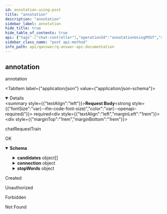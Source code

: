 ```yaml
---
id: annotation-using-post
title: "annotation"
description: "annotation"
sidebar_label: annotation
hide_title: true
hide_table_of_contents: true
api: {"tags":["chat-controller"],"operationId":"annotationUsingPOST","requestBody":{"content":{"application/json":{"schema":{"type":"object","properties":{"knowledgeGraph":{"type":"array","items":{"type":"string"}},"language":{"type":"array","items":{"type":"string"}},"question":{"type":"string"},"questionContext":{"type":"array","items":{"type":"array","items":{"type":"object","properties":{"knowledgeGraph":{"type":"string"},"uri":{"type":"string"},"user":{"type":"string"}},"title":"QuestionContext"}}},"sparql":{"type":"string"},"user":{"type":"array","items":{"type":"string"}}},"title":"ChatRequestTrain"}}},"description":"chatRequestTrain","required":true},"responses":{"200":{"description":"OK","content":{"application/json":{"schema":{"type":"object","properties":{"candidates":{"type":"array","items":{"type":"object","properties":{"body":{"type":"string"},"bodyModification":{"type":"string"},"confidence":{"type":"number","format":"double"},"f_measure":{"type":"number","format":"double"},"feature":{"type":"object","additionalProperties":{"type":"number","format":"double"}},"groupBy":{"type":"string"},"head":{"type":"string"},"hiddenProperties":{"type":"array","items":{"type":"array","items":{"type":"string"}}},"kb":{"type":"string"},"limit":{"type":"string"},"modifiers":{"type":"array","items":{"type":"object","properties":{"clause":{"type":"string"},"end":{"type":"integer","format":"int32"},"id":{"type":"integer","format":"int32"},"operator":{"type":"string"},"regex":{"type":"string"},"start":{"type":"integer","format":"int32"},"var":{"type":"string"}},"title":"ModifierPattern"}},"numberTriplePattern":{"type":"array","items":{"type":"integer","format":"int32"}},"orderBy":{"type":"string"},"query":{"type":"string"},"resources":{"type":"array","items":{"type":"integer","format":"int32"}},"score":{"type":"number","format":"double"},"scoreDetail":{"type":"string"},"triplePattern":{"type":"array","items":{"type":"object","properties":{"kb":{"type":"string"},"object":{"type":"object","properties":{"id":{"type":"integer","format":"int32"},"name":{"type":"string"},"type":{"type":"string"},"uri":{"type":"integer","format":"int32"},"variable":{"type":"boolean"}},"title":"Node"},"objectIsVariable":{"type":"boolean"},"predicate":{"type":"object","properties":{"id":{"type":"integer","format":"int32"},"name":{"type":"string"},"type":{"type":"string"},"uri":{"type":"integer","format":"int32"},"variable":{"type":"boolean"}},"title":"Node"},"predicateIsVariable":{"type":"boolean"},"resources":{"type":"array","items":{"type":"integer","format":"int32"}},"subject":{"type":"object","properties":{"id":{"type":"integer","format":"int32"},"name":{"type":"string"},"type":{"type":"string"},"uri":{"type":"integer","format":"int32"},"variable":{"type":"boolean"}},"title":"Node"},"subjectIsVariable":{"type":"boolean"}},"title":"Triple"}},"user":{"type":"string"},"value":{"type":"string"},"var":{"type":"array","items":{"type":"object","properties":{"id":{"type":"integer","format":"int32"},"name":{"type":"string"},"type":{"type":"string"},"uri":{"type":"integer","format":"int32"},"variable":{"type":"boolean"}},"title":"Node"}}},"title":"Candidate"}},"connection":{"type":"object","properties":{"distances":{"type":"object","additionalProperties":{"type":"array","items":{"type":"integer","format":"int64"}}}},"title":"Connection"},"context":{"type":"array","items":{"type":"integer","format":"int32"}},"end":{"type":"array","items":{"type":"integer","format":"int32"}},"endSpanInCaracters":{"type":"array","items":{"type":"integer","format":"int32"}},"jsonAnswer":{"type":"string"},"knowledgeBaseUris":{"type":"array","items":{"type":"string"}},"knowledgebases":{"type":"array","items":{"type":"string"}},"languages":{"type":"array","items":{"type":"string"}},"lexicalization":{"type":"array","items":{"type":"string"}},"modifiers":{"type":"array","items":{"type":"array","items":{"type":"object","properties":{"clause":{"type":"string"},"end":{"type":"integer","format":"int32"},"id":{"type":"integer","format":"int32"},"operator":{"type":"string"},"regex":{"type":"string"},"start":{"type":"integer","format":"int32"},"var":{"type":"string"}},"title":"ModifierPattern"}}},"numExpr":{"type":"array","items":{"type":"string"}},"question":{"type":"string"},"relevances":{"type":"array","items":{"type":"integer","format":"int32"}},"respond":{"type":"boolean"},"start":{"type":"array","items":{"type":"integer","format":"int32"}},"startSpanInCharacters":{"type":"array","items":{"type":"integer","format":"int32"}},"stopWords":{"type":"object","additionalProperties":{"type":"string"}},"text":{"type":"array","items":{"type":"string"}},"timemlOutput":{"type":"string"},"tokens":{"type":"array","items":{"type":"string"}},"uris":{"type":"array","items":{"type":"string"}},"urisTypes":{"type":"array","items":{"type":"string"}},"users":{"type":"array","items":{"type":"string"}},"usersUris":{"type":"array","items":{"type":"string"}}},"title":"MyAnnotation"}}}},"201":{"description":"Created"},"401":{"description":"Unauthorized"},"403":{"description":"Forbidden"},"404":{"description":"Not Found"}},"security":[{"JWT":[]}],"deprecated":false,"description":"annotation","method":"post","path":"/api/chat/annotation","servers":[{"url":"//qanswer-core1.univ-st-etienne.fr"}],"securitySchemes":{"JWT":{"type":"apiKey","name":"Authorization","in":"header"}},"jsonRequestBodyExample":{"knowledgeGraph":["string"],"language":["string"],"question":"string","questionContext":[[{"knowledgeGraph":"string","uri":"string","user":"string"}]],"sparql":"string","user":["string"]},"info":{"description":"APIs provided by QAnswer","version":"1.0","title":"QAnswer: Api Documentation","contact":{"name":"QAnswer","url":"www.the-qa-company.com","email":"info@qanswer.eu"}},"postman":{"name":"annotation","description":{"type":"text/plain"},"url":{"path":["api","chat","annotation"],"host":["{{baseUrl}}"],"query":[],"variable":[]},"header":[{"key":"Content-Type","value":"application/json"},{"key":"Accept","value":"application/json"}],"method":"POST","body":{"mode":"raw","raw":"\"\"","options":{"raw":{"language":"json"}}},"auth":{"type":"apikey","apikey":[{"type":"any","value":"Authorization","key":"key"},{"type":"any","value":"<API Key>","key":"value"},{"type":"any","value":"header","key":"in"}]}}}
sidebar_class_name: "post api-method"
info_path: api/qanswer/q-answer-api-documentation
---
```



## annotation



annotation

<MimeTabs><TabItem label={"application/json"} value={"application/json-schema"}><details style={{}} data-collapsed={false} open={true}><summary style={{"textAlign":"left"}}><strong>Request Body</strong><strong style={{"fontSize":"var(--ifm-code-font-size)","color":"var(--openapi-required)"}}> required</strong></summary><div style={{"textAlign":"left","marginLeft":"1rem"}}><div style={{"marginTop":"1rem","marginBottom":"1rem"}}>

chatRequestTrain

</div></div><ul style={{"marginLeft":"1rem"}}><SchemaItem collapsible={false} name={"knowledgeGraph"} required={false} schemaDescription={undefined} schemaName={"string[]"} qualifierMessage={undefined} defaultValue={undefined}></SchemaItem><SchemaItem collapsible={false} name={"language"} required={false} schemaDescription={undefined} schemaName={"string[]"} qualifierMessage={undefined} defaultValue={undefined}></SchemaItem><SchemaItem collapsible={false} name={"question"} required={false} schemaDescription={undefined} schemaName={"string"} qualifierMessage={undefined} defaultValue={undefined}></SchemaItem><SchemaItem collapsible={false} name={"questionContext"} required={false} schemaDescription={undefined} schemaName={"array[]"} qualifierMessage={undefined} defaultValue={undefined}></SchemaItem><SchemaItem collapsible={false} name={"sparql"} required={false} schemaDescription={undefined} schemaName={"string"} qualifierMessage={undefined} defaultValue={undefined}></SchemaItem><SchemaItem collapsible={false} name={"user"} required={false} schemaDescription={undefined} schemaName={"string[]"} qualifierMessage={undefined} defaultValue={undefined}></SchemaItem></ul></details></TabItem></MimeTabs><div><ApiTabs><TabItem label={"200"} value={"200"}><div>

OK

</div><div><MimeTabs groupId={"mime-type"}><TabItem label={"application/json"} value={"application/json"}><SchemaTabs groupId={"schema-tabs"}><TabItem label={"Schema"} value={"Schema"}><details style={{}} data-collapsed={false} open={true}><summary style={{"textAlign":"left"}}><strong>Schema</strong></summary><div style={{"textAlign":"left","marginLeft":"1rem"}}></div><ul style={{"marginLeft":"1rem"}}><SchemaItem collapsible={true} className={"schemaItem"}><details style={{}}><summary style={{}}><strong>candidates</strong><span style={{"opacity":"0.6"}}> object[]</span></summary><div style={{"marginLeft":"1rem"}}><SchemaItem collapsible={false} name={"body"} required={false} schemaDescription={undefined} schemaName={"string"} qualifierMessage={undefined} defaultValue={undefined}></SchemaItem><SchemaItem collapsible={false} name={"bodyModification"} required={false} schemaDescription={undefined} schemaName={"string"} qualifierMessage={undefined} defaultValue={undefined}></SchemaItem><SchemaItem collapsible={false} name={"confidence"} required={false} schemaDescription={undefined} schemaName={"double"} qualifierMessage={undefined} defaultValue={undefined}></SchemaItem><SchemaItem collapsible={false} name={"f_measure"} required={false} schemaDescription={undefined} schemaName={"double"} qualifierMessage={undefined} defaultValue={undefined}></SchemaItem><SchemaItem collapsible={true} className={"schemaItem"}><details style={{}}><summary style={{}}><strong>feature</strong><span style={{"opacity":"0.6"}}> object</span></summary><div style={{"marginLeft":"1rem"}}><li><div><code>property name*</code><span style={{"opacity":"0.6"}}> number</span></div></li></div></details></SchemaItem><SchemaItem collapsible={false} name={"groupBy"} required={false} schemaDescription={undefined} schemaName={"string"} qualifierMessage={undefined} defaultValue={undefined}></SchemaItem><SchemaItem collapsible={false} name={"head"} required={false} schemaDescription={undefined} schemaName={"string"} qualifierMessage={undefined} defaultValue={undefined}></SchemaItem><SchemaItem collapsible={false} name={"hiddenProperties"} required={false} schemaDescription={undefined} schemaName={"array[]"} qualifierMessage={undefined} defaultValue={undefined}></SchemaItem><SchemaItem collapsible={false} name={"kb"} required={false} schemaDescription={undefined} schemaName={"string"} qualifierMessage={undefined} defaultValue={undefined}></SchemaItem><SchemaItem collapsible={false} name={"limit"} required={false} schemaDescription={undefined} schemaName={"string"} qualifierMessage={undefined} defaultValue={undefined}></SchemaItem><SchemaItem collapsible={true} className={"schemaItem"}><details style={{}}><summary style={{}}><strong>modifiers</strong><span style={{"opacity":"0.6"}}> object[]</span></summary><div style={{"marginLeft":"1rem"}}><SchemaItem collapsible={false} name={"clause"} required={false} schemaDescription={undefined} schemaName={"string"} qualifierMessage={undefined} defaultValue={undefined}></SchemaItem><SchemaItem collapsible={false} name={"end"} required={false} schemaDescription={undefined} schemaName={"int32"} qualifierMessage={undefined} defaultValue={undefined}></SchemaItem><SchemaItem collapsible={false} name={"id"} required={false} schemaDescription={undefined} schemaName={"int32"} qualifierMessage={undefined} defaultValue={undefined}></SchemaItem><SchemaItem collapsible={false} name={"operator"} required={false} schemaDescription={undefined} schemaName={"string"} qualifierMessage={undefined} defaultValue={undefined}></SchemaItem><SchemaItem collapsible={false} name={"regex"} required={false} schemaDescription={undefined} schemaName={"string"} qualifierMessage={undefined} defaultValue={undefined}></SchemaItem><SchemaItem collapsible={false} name={"start"} required={false} schemaDescription={undefined} schemaName={"int32"} qualifierMessage={undefined} defaultValue={undefined}></SchemaItem><SchemaItem collapsible={false} name={"var"} required={false} schemaDescription={undefined} schemaName={"string"} qualifierMessage={undefined} defaultValue={undefined}></SchemaItem></div></details></SchemaItem><SchemaItem collapsible={false} name={"numberTriplePattern"} required={false} schemaDescription={undefined} schemaName={"int32[]"} qualifierMessage={undefined} defaultValue={undefined}></SchemaItem><SchemaItem collapsible={false} name={"orderBy"} required={false} schemaDescription={undefined} schemaName={"string"} qualifierMessage={undefined} defaultValue={undefined}></SchemaItem><SchemaItem collapsible={false} name={"query"} required={false} schemaDescription={undefined} schemaName={"string"} qualifierMessage={undefined} defaultValue={undefined}></SchemaItem><SchemaItem collapsible={false} name={"resources"} required={false} schemaDescription={undefined} schemaName={"int32[]"} qualifierMessage={undefined} defaultValue={undefined}></SchemaItem><SchemaItem collapsible={false} name={"score"} required={false} schemaDescription={undefined} schemaName={"double"} qualifierMessage={undefined} defaultValue={undefined}></SchemaItem><SchemaItem collapsible={false} name={"scoreDetail"} required={false} schemaDescription={undefined} schemaName={"string"} qualifierMessage={undefined} defaultValue={undefined}></SchemaItem><SchemaItem collapsible={true} className={"schemaItem"}><details style={{}}><summary style={{}}><strong>triplePattern</strong><span style={{"opacity":"0.6"}}> object[]</span></summary><div style={{"marginLeft":"1rem"}}><SchemaItem collapsible={false} name={"kb"} required={false} schemaDescription={undefined} schemaName={"string"} qualifierMessage={undefined} defaultValue={undefined}></SchemaItem><SchemaItem collapsible={true} className={"schemaItem"}><details style={{}}><summary style={{}}><strong>object</strong><span style={{"opacity":"0.6"}}> object</span></summary><div style={{"marginLeft":"1rem"}}><SchemaItem collapsible={false} name={"id"} required={false} schemaDescription={undefined} schemaName={"int32"} qualifierMessage={undefined} defaultValue={undefined}></SchemaItem><SchemaItem collapsible={false} name={"name"} required={false} schemaDescription={undefined} schemaName={"string"} qualifierMessage={undefined} defaultValue={undefined}></SchemaItem><SchemaItem collapsible={false} name={"type"} required={false} schemaDescription={undefined} schemaName={"string"} qualifierMessage={undefined} defaultValue={undefined}></SchemaItem><SchemaItem collapsible={false} name={"uri"} required={false} schemaDescription={undefined} schemaName={"int32"} qualifierMessage={undefined} defaultValue={undefined}></SchemaItem><SchemaItem collapsible={false} name={"variable"} required={false} schemaDescription={undefined} schemaName={"boolean"} qualifierMessage={undefined} defaultValue={undefined}></SchemaItem></div></details></SchemaItem><SchemaItem collapsible={false} name={"objectIsVariable"} required={false} schemaDescription={undefined} schemaName={"boolean"} qualifierMessage={undefined} defaultValue={undefined}></SchemaItem><SchemaItem collapsible={true} className={"schemaItem"}><details style={{}}><summary style={{}}><strong>predicate</strong><span style={{"opacity":"0.6"}}> object</span></summary><div style={{"marginLeft":"1rem"}}><SchemaItem collapsible={false} name={"id"} required={false} schemaDescription={undefined} schemaName={"int32"} qualifierMessage={undefined} defaultValue={undefined}></SchemaItem><SchemaItem collapsible={false} name={"name"} required={false} schemaDescription={undefined} schemaName={"string"} qualifierMessage={undefined} defaultValue={undefined}></SchemaItem><SchemaItem collapsible={false} name={"type"} required={false} schemaDescription={undefined} schemaName={"string"} qualifierMessage={undefined} defaultValue={undefined}></SchemaItem><SchemaItem collapsible={false} name={"uri"} required={false} schemaDescription={undefined} schemaName={"int32"} qualifierMessage={undefined} defaultValue={undefined}></SchemaItem><SchemaItem collapsible={false} name={"variable"} required={false} schemaDescription={undefined} schemaName={"boolean"} qualifierMessage={undefined} defaultValue={undefined}></SchemaItem></div></details></SchemaItem><SchemaItem collapsible={false} name={"predicateIsVariable"} required={false} schemaDescription={undefined} schemaName={"boolean"} qualifierMessage={undefined} defaultValue={undefined}></SchemaItem><SchemaItem collapsible={false} name={"resources"} required={false} schemaDescription={undefined} schemaName={"int32[]"} qualifierMessage={undefined} defaultValue={undefined}></SchemaItem><SchemaItem collapsible={true} className={"schemaItem"}><details style={{}}><summary style={{}}><strong>subject</strong><span style={{"opacity":"0.6"}}> object</span></summary><div style={{"marginLeft":"1rem"}}><SchemaItem collapsible={false} name={"id"} required={false} schemaDescription={undefined} schemaName={"int32"} qualifierMessage={undefined} defaultValue={undefined}></SchemaItem><SchemaItem collapsible={false} name={"name"} required={false} schemaDescription={undefined} schemaName={"string"} qualifierMessage={undefined} defaultValue={undefined}></SchemaItem><SchemaItem collapsible={false} name={"type"} required={false} schemaDescription={undefined} schemaName={"string"} qualifierMessage={undefined} defaultValue={undefined}></SchemaItem><SchemaItem collapsible={false} name={"uri"} required={false} schemaDescription={undefined} schemaName={"int32"} qualifierMessage={undefined} defaultValue={undefined}></SchemaItem><SchemaItem collapsible={false} name={"variable"} required={false} schemaDescription={undefined} schemaName={"boolean"} qualifierMessage={undefined} defaultValue={undefined}></SchemaItem></div></details></SchemaItem><SchemaItem collapsible={false} name={"subjectIsVariable"} required={false} schemaDescription={undefined} schemaName={"boolean"} qualifierMessage={undefined} defaultValue={undefined}></SchemaItem></div></details></SchemaItem><SchemaItem collapsible={false} name={"user"} required={false} schemaDescription={undefined} schemaName={"string"} qualifierMessage={undefined} defaultValue={undefined}></SchemaItem><SchemaItem collapsible={false} name={"value"} required={false} schemaDescription={undefined} schemaName={"string"} qualifierMessage={undefined} defaultValue={undefined}></SchemaItem><SchemaItem collapsible={true} className={"schemaItem"}><details style={{}}><summary style={{}}><strong>var</strong><span style={{"opacity":"0.6"}}> object[]</span></summary><div style={{"marginLeft":"1rem"}}><SchemaItem collapsible={false} name={"id"} required={false} schemaDescription={undefined} schemaName={"int32"} qualifierMessage={undefined} defaultValue={undefined}></SchemaItem><SchemaItem collapsible={false} name={"name"} required={false} schemaDescription={undefined} schemaName={"string"} qualifierMessage={undefined} defaultValue={undefined}></SchemaItem><SchemaItem collapsible={false} name={"type"} required={false} schemaDescription={undefined} schemaName={"string"} qualifierMessage={undefined} defaultValue={undefined}></SchemaItem><SchemaItem collapsible={false} name={"uri"} required={false} schemaDescription={undefined} schemaName={"int32"} qualifierMessage={undefined} defaultValue={undefined}></SchemaItem><SchemaItem collapsible={false} name={"variable"} required={false} schemaDescription={undefined} schemaName={"boolean"} qualifierMessage={undefined} defaultValue={undefined}></SchemaItem></div></details></SchemaItem></div></details></SchemaItem><SchemaItem collapsible={true} className={"schemaItem"}><details style={{}}><summary style={{}}><strong>connection</strong><span style={{"opacity":"0.6"}}> object</span></summary><div style={{"marginLeft":"1rem"}}><SchemaItem collapsible={true} className={"schemaItem"}><details style={{}}><summary style={{}}><strong>distances</strong><span style={{"opacity":"0.6"}}> object</span></summary><div style={{"marginLeft":"1rem"}}><SchemaItem collapsible={false} name={"type"} required={false} schemaDescription={undefined} schemaName={""} qualifierMessage={undefined} defaultValue={undefined}></SchemaItem><SchemaItem collapsible={false} name={"items"} required={false} schemaDescription={undefined} schemaName={"int64"} qualifierMessage={undefined} defaultValue={undefined}></SchemaItem></div></details></SchemaItem></div></details></SchemaItem><SchemaItem collapsible={false} name={"context"} required={false} schemaDescription={undefined} schemaName={"int32[]"} qualifierMessage={undefined} defaultValue={undefined}></SchemaItem><SchemaItem collapsible={false} name={"end"} required={false} schemaDescription={undefined} schemaName={"int32[]"} qualifierMessage={undefined} defaultValue={undefined}></SchemaItem><SchemaItem collapsible={false} name={"endSpanInCaracters"} required={false} schemaDescription={undefined} schemaName={"int32[]"} qualifierMessage={undefined} defaultValue={undefined}></SchemaItem><SchemaItem collapsible={false} name={"jsonAnswer"} required={false} schemaDescription={undefined} schemaName={"string"} qualifierMessage={undefined} defaultValue={undefined}></SchemaItem><SchemaItem collapsible={false} name={"knowledgeBaseUris"} required={false} schemaDescription={undefined} schemaName={"string[]"} qualifierMessage={undefined} defaultValue={undefined}></SchemaItem><SchemaItem collapsible={false} name={"knowledgebases"} required={false} schemaDescription={undefined} schemaName={"string[]"} qualifierMessage={undefined} defaultValue={undefined}></SchemaItem><SchemaItem collapsible={false} name={"languages"} required={false} schemaDescription={undefined} schemaName={"string[]"} qualifierMessage={undefined} defaultValue={undefined}></SchemaItem><SchemaItem collapsible={false} name={"lexicalization"} required={false} schemaDescription={undefined} schemaName={"string[]"} qualifierMessage={undefined} defaultValue={undefined}></SchemaItem><SchemaItem collapsible={false} name={"modifiers"} required={false} schemaDescription={undefined} schemaName={"array[]"} qualifierMessage={undefined} defaultValue={undefined}></SchemaItem><SchemaItem collapsible={false} name={"numExpr"} required={false} schemaDescription={undefined} schemaName={"string[]"} qualifierMessage={undefined} defaultValue={undefined}></SchemaItem><SchemaItem collapsible={false} name={"question"} required={false} schemaDescription={undefined} schemaName={"string"} qualifierMessage={undefined} defaultValue={undefined}></SchemaItem><SchemaItem collapsible={false} name={"relevances"} required={false} schemaDescription={undefined} schemaName={"int32[]"} qualifierMessage={undefined} defaultValue={undefined}></SchemaItem><SchemaItem collapsible={false} name={"respond"} required={false} schemaDescription={undefined} schemaName={"boolean"} qualifierMessage={undefined} defaultValue={undefined}></SchemaItem><SchemaItem collapsible={false} name={"start"} required={false} schemaDescription={undefined} schemaName={"int32[]"} qualifierMessage={undefined} defaultValue={undefined}></SchemaItem><SchemaItem collapsible={false} name={"startSpanInCharacters"} required={false} schemaDescription={undefined} schemaName={"int32[]"} qualifierMessage={undefined} defaultValue={undefined}></SchemaItem><SchemaItem collapsible={true} className={"schemaItem"}><details style={{}}><summary style={{}}><strong>stopWords</strong><span style={{"opacity":"0.6"}}> object</span></summary><div style={{"marginLeft":"1rem"}}><li><div><code>property name*</code><span style={{"opacity":"0.6"}}> string</span></div></li></div></details></SchemaItem><SchemaItem collapsible={false} name={"text"} required={false} schemaDescription={undefined} schemaName={"string[]"} qualifierMessage={undefined} defaultValue={undefined}></SchemaItem><SchemaItem collapsible={false} name={"timemlOutput"} required={false} schemaDescription={undefined} schemaName={"string"} qualifierMessage={undefined} defaultValue={undefined}></SchemaItem><SchemaItem collapsible={false} name={"tokens"} required={false} schemaDescription={undefined} schemaName={"string[]"} qualifierMessage={undefined} defaultValue={undefined}></SchemaItem><SchemaItem collapsible={false} name={"uris"} required={false} schemaDescription={undefined} schemaName={"string[]"} qualifierMessage={undefined} defaultValue={undefined}></SchemaItem><SchemaItem collapsible={false} name={"urisTypes"} required={false} schemaDescription={undefined} schemaName={"string[]"} qualifierMessage={undefined} defaultValue={undefined}></SchemaItem><SchemaItem collapsible={false} name={"users"} required={false} schemaDescription={undefined} schemaName={"string[]"} qualifierMessage={undefined} defaultValue={undefined}></SchemaItem><SchemaItem collapsible={false} name={"usersUris"} required={false} schemaDescription={undefined} schemaName={"string[]"} qualifierMessage={undefined} defaultValue={undefined}></SchemaItem></ul></details></TabItem><TabItem label={"Example (from schema)"} value={"Example (from schema)"}><ResponseSamples responseExample={"{\n  \"candidates\": [\n    {\n      \"body\": \"string\",\n      \"bodyModification\": \"string\",\n      \"confidence\": 0,\n      \"f_measure\": 0,\n      \"feature\": {},\n      \"groupBy\": \"string\",\n      \"head\": \"string\",\n      \"hiddenProperties\": [\n        [\n          \"string\"\n        ]\n      ],\n      \"kb\": \"string\",\n      \"limit\": \"string\",\n      \"modifiers\": [\n        {\n          \"clause\": \"string\",\n          \"end\": 0,\n          \"id\": 0,\n          \"operator\": \"string\",\n          \"regex\": \"string\",\n          \"start\": 0,\n          \"var\": \"string\"\n        }\n      ],\n      \"numberTriplePattern\": [\n        0\n      ],\n      \"orderBy\": \"string\",\n      \"query\": \"string\",\n      \"resources\": [\n        0\n      ],\n      \"score\": 0,\n      \"scoreDetail\": \"string\",\n      \"triplePattern\": [\n        {\n          \"kb\": \"string\",\n          \"object\": {\n            \"id\": 0,\n            \"name\": \"string\",\n            \"type\": \"string\",\n            \"uri\": 0,\n            \"variable\": true\n          },\n          \"objectIsVariable\": true,\n          \"predicate\": {\n            \"id\": 0,\n            \"name\": \"string\",\n            \"type\": \"string\",\n            \"uri\": 0,\n            \"variable\": true\n          },\n          \"predicateIsVariable\": true,\n          \"resources\": [\n            0\n          ],\n          \"subject\": {\n            \"id\": 0,\n            \"name\": \"string\",\n            \"type\": \"string\",\n            \"uri\": 0,\n            \"variable\": true\n          },\n          \"subjectIsVariable\": true\n        }\n      ],\n      \"user\": \"string\",\n      \"value\": \"string\",\n      \"var\": [\n        {\n          \"id\": 0,\n          \"name\": \"string\",\n          \"type\": \"string\",\n          \"uri\": 0,\n          \"variable\": true\n        }\n      ]\n    }\n  ],\n  \"connection\": {\n    \"distances\": {}\n  },\n  \"context\": [\n    0\n  ],\n  \"end\": [\n    0\n  ],\n  \"endSpanInCaracters\": [\n    0\n  ],\n  \"jsonAnswer\": \"string\",\n  \"knowledgeBaseUris\": [\n    \"string\"\n  ],\n  \"knowledgebases\": [\n    \"string\"\n  ],\n  \"languages\": [\n    \"string\"\n  ],\n  \"lexicalization\": [\n    \"string\"\n  ],\n  \"modifiers\": [\n    [\n      {\n        \"clause\": \"string\",\n        \"end\": 0,\n        \"id\": 0,\n        \"operator\": \"string\",\n        \"regex\": \"string\",\n        \"start\": 0,\n        \"var\": \"string\"\n      }\n    ]\n  ],\n  \"numExpr\": [\n    \"string\"\n  ],\n  \"question\": \"string\",\n  \"relevances\": [\n    0\n  ],\n  \"respond\": true,\n  \"start\": [\n    0\n  ],\n  \"startSpanInCharacters\": [\n    0\n  ],\n  \"stopWords\": {},\n  \"text\": [\n    \"string\"\n  ],\n  \"timemlOutput\": \"string\",\n  \"tokens\": [\n    \"string\"\n  ],\n  \"uris\": [\n    \"string\"\n  ],\n  \"urisTypes\": [\n    \"string\"\n  ],\n  \"users\": [\n    \"string\"\n  ],\n  \"usersUris\": [\n    \"string\"\n  ]\n}"} language={"json"}></ResponseSamples></TabItem></SchemaTabs></TabItem></MimeTabs></div></TabItem><TabItem label={"201"} value={"201"}><div>

Created

</div><div></div></TabItem><TabItem label={"401"} value={"401"}><div>

Unauthorized

</div><div></div></TabItem><TabItem label={"403"} value={"403"}><div>

Forbidden

</div><div></div></TabItem><TabItem label={"404"} value={"404"}><div>

Not Found

</div><div></div></TabItem></ApiTabs></div>
      